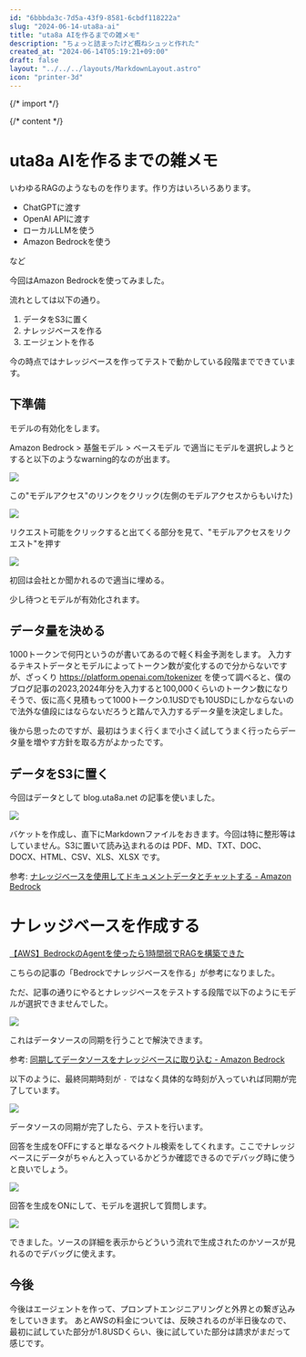 ```yaml
---
id: "6bbbda3c-7d5a-43f9-8581-6cbdf118222a"
slug: "2024-06-14-uta8a-ai"
title: "uta8a AIを作るまでの雑メモ"
description: "ちょっと詰まったけど概ねシュッと作れた"
created_at: "2024-06-14T05:19:21+09:00"
draft: false
layout: "../../../layouts/MarkdownLayout.astro"
icon: "printer-3d"
---
```


{/* import */}


{/* content */}

# uta8a AIを作るまでの雑メモ

いわゆるRAGのようなものを作ります。作り方はいろいろあります。

- ChatGPTに渡す
- OpenAI APIに渡す
- ローカルLLMを使う
- Amazon Bedrockを使う

など

今回はAmazon Bedrockを使ってみました。

流れとしては以下の通り。

1. データをS3に置く
2. ナレッジベースを作る
3. エージェントを作る

今の時点ではナレッジベースを作ってテストで動かしている段階までできています。

## 下準備

モデルの有効化をします。

Amazon Bedrock > 基盤モデル > ベースモデル で適当にモデルを選択しようとすると以下のようなwarning的なのが出ます。

![](../../../assets/img/2024-06-14-uta8a-ai/2.png)

この"モデルアクセス"のリンクをクリック(左側のモデルアクセスからもいけた)

![](../../../assets/img/2024-06-14-uta8a-ai/3.png)

リクエスト可能をクリックすると出てくる部分を見て、"モデルアクセスをリクエスト"を押す

![](../../../assets/img/2024-06-14-uta8a-ai/4.png)

初回は会社とか聞かれるので適当に埋める。

少し待つとモデルが有効化されます。

## データ量を決める

1000トークンで何円というのが書いてあるので軽く料金予測をします。
入力するテキストデータとモデルによってトークン数が変化するので分からないですが、ざっくり https://platform.openai.com/tokenizer を使って調べると、僕のブログ記事の2023,2024年分を入力すると100,000くらいのトークン数になりそうで、仮に高く見積もって1000トークン0.1USDでも10USDにしかならないので法外な値段にはならないだろうと踏んで入力するデータ量を決定しました。

後から思ったのですが、最初はうまく行くまで小さく試してうまく行ったらデータ量を増やす方針を取る方がよかったです。

## データをS3に置く

今回はデータとして blog.uta8a.net の記事を使いました。

![](../../../assets/img/2024-06-14-uta8a-ai/1.png)

バケットを作成し、直下にMarkdownファイルをおきます。今回は特に整形等はしていません。S3に置いて読み込まれるのは PDF、MD、TXT、DOC、DOCX、HTML、CSV、XLS、XLSX です。

参考: [ナレッジベースを使用してドキュメントデータとチャットする - Amazon Bedrock](https://docs.aws.amazon.com/ja_jp/bedrock/latest/userguide/knowledge-base-chatdoc.html)

# ナレッジベースを作成する

[【AWS】BedrockのAgentを使ったら1時間弱でRAGを構築できた](https://zenn.dev/ncdc/articles/41bf6e7735ec9f#bedrock%E3%81%A7%E3%83%8A%E3%83%AC%E3%83%83%E3%82%B8%E3%83%99%E3%83%BC%E3%82%B9%E3%82%92%E4%BD%9C%E3%82%8B)

こちらの記事の「Bedrockでナレッジベースを作る」が参考になりました。

ただ、記事の通りにやるとナレッジベースをテストする段階で以下のようにモデルが選択できませんでした。

![](../../../assets/img/2024-06-14-uta8a-ai/5.png)

これはデータソースの同期を行うことで解決できます。

参考: [同期してデータソースをナレッジベースに取り込む - Amazon Bedrock](https://docs.aws.amazon.com/ja_jp/bedrock/latest/userguide/knowledge-base-ingest.html)

以下のように、最終同期時刻が `-` ではなく具体的な時刻が入っていれば同期が完了しています。

![](../../../assets/img/2024-06-14-uta8a-ai/6.png)

データソースの同期が完了したら、テストを行います。

回答を生成をOFFにすると単なるベクトル検索をしてくれます。ここでナレッジベースにデータがちゃんと入っているかどうか確認できるのでデバッグ時に使うと良いでしょう。

![](../../../assets/img/2024-06-14-uta8a-ai/7.png)

回答を生成をONにして、モデルを選択して質問します。

![](../../../assets/img/2024-06-14-uta8a-ai/8.png)

できました。ソースの詳細を表示からどういう流れで生成されたのかソースが見れるのでデバッグに使えます。

## 今後

今後はエージェントを作って、プロンプトエンジニアリングと外界との繋ぎ込みをしていきます。
あとAWSの料金については、反映されるのが半日後なので、最初に試していた部分が1.8USDくらい、後に試していた部分は請求がまだって感じです。
